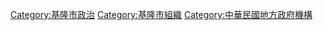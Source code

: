[[Category:基隆市政治|Category:基隆市政治]]
[[Category:基隆市組織|Category:基隆市組織]]
[[Category:中華民國地方政府機構|Category:中華民國地方政府機構]]